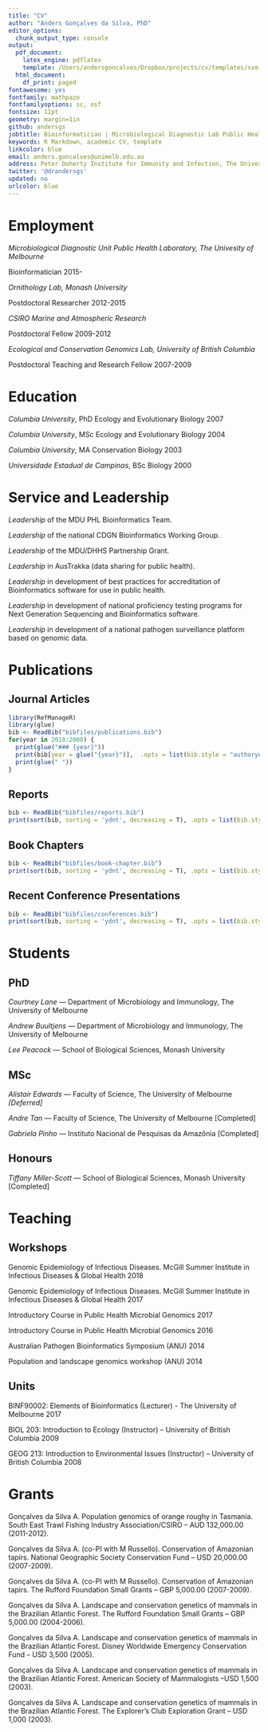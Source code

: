 ```yaml
---
title: "CV"
author: "Anders Gonçalves da Silva, PhD"
editor_options:
  chunk_output_type: console
output:
  pdf_document:
    latex_engine: pdflatex
    template: /Users/andersgoncalves/Dropbox/projects/cv/templates/svm-latex-cv.tex
  html_document:
    df_print: paged
fontawesome: yes
fontfamily: mathpazo
fontfamilyoptions: sc, osf
fontsize: 11pt
geometry: margin=1in
github: andersgs
jobtitle: Bioinformatician | Microbiological Diagnostic Lab Public Health Laboratory
keywords: R Markdown, academic CV, template
linkcolor: blue
email: anders.goncalves@unimelb.edu.au
address: Peter Doherty Institute for Immunity and Infection, The University of Melbourne
twitter: '@drandersgs'
updated: no
urlcolor: blue
---
```


# Employment

*Microbiological Diagnostic Unit Public Health Laboratory, The Univesity of Melbourne*

Bioinformatician \hfill 2015-

*Ornithology Lab, Monash University*

Postdoctoral Researcher \hfill 2012-2015

*CSIRO Marine and Atmospheric Research*

Postdoctoral Fellow \hfill 2009-2012

*Ecological and Conservation Genomics Lab, University of British Columbia*

Postdoctoral Teaching and Research Fellow \hfill 2007-2009


# Education

*Columbia University*, PhD Ecology and Evolutionary Biology \hfill 2007

*Columbia University*, MSc Ecology and Evolutionary Biology \hfill 2004

*Columbia University*, MA Conservation Biology \hfill 2003

*Universidade Estadual de Campinas*, BSc Biology \hfill 2000


# Service and Leadership

*Leadership* of the MDU PHL Bioinformatics Team.

*Leadership* of the national CDGN Bioinformatics Working Group.

*Leadership* of the MDU/DHHS Partnership Grant.

*Leadership* in AusTrakka (data sharing for public health).

*Leadership* in development of best practices for accreditation of Bioinformatics software for use in public health.

*Leadership* in development of national proficiency testing programs for Next Generation Sequencing and Bioinformatics software.

*Leadership* in development of a national pathogen surveillance platform based on genomic data.


# Publications

## Journal Articles

```r
library(RefManageR)
library(glue)
bib <- ReadBib("bibfiles/publications.bib")
for(year in 2018:2008) {
  print(glue("### {year}"))
  print(bib[year = glue("{year}")],  .opts = list(bib.style = "authoryear"))
  print(glue(" "))
}
```

## Reports

```r
bib <- ReadBib("bibfiles/reports.bib")
print(sort(bib, sorting = 'ydnt', decreasing = T), .opts = list(bib.style = "authortitle"))
```

## Book Chapters

```r
bib <- ReadBib("bibfiles/book-chapter.bib")
print(sort(bib, sorting = 'ydnt', decreasing = T), .opts = list(bib.style = "authortitle"))
```

## Recent Conference Presentations
```r
bib <- ReadBib("bibfiles/conferences.bib")
print(sort(bib, sorting = 'ydnt', decreasing = T), .opts = list(bib.style = "authortitle"))
```

# Students

## PhD

*Courtney Lane* --- Department of Microbiology and Immunology, The University of Melbourne

*Andrew Buultjens* --- Department of Microbiology and Immunology, The University of Melbourne

*Lee Peacock* --- School of Biological Sciences, Monash University

## MSc

*Alistair Edwards* --- Faculty of Science, The University of Melbourne *[Deferred]*

*Andre Tan* --- Faculty of Science, The University of Melbourne [Completed]

*Gabriela Pinho* --- Instituto Nacional de Pesquisas da Amazônia [Completed]

## Honours

*Tiffany Miller-Scott* --- School of Biological Sciences, Monash University [Completed]

# Teaching

## Workshops

Genomic Epidemiology of Infectious Diseases. McGill Summer Institute in Infectious Diseases & Global Health \hfill 2018

Genomic Epidemiology of Infectious Diseases. McGill Summer Institute in Infectious Diseases & Global Health \hfill 2017 

Introductory Course in Public Health Microbial Genomics \hfill 2017

Introductory Course in Public Health Microbial Genomics \hfill 2016

Australian Pathogen Bioinformatics Symposium (ANU) \hfill 2014

Population and landscape genomics workshop (ANU) \hfill 2014

## Units

BINF90002: Elements of Bioinformatics (Lecturer) - The University of Melbourne \hfill 2017

BIOL 203: Introduction to Ecology (Instructor) – University of British Columbia \hfill 2009

GEOG 213: Introduction to Environmental Issues (Instructor) – University of British Columbia \hfill 2008


# Grants

Gonçalves da Silva A. Population genomics of orange roughy in Tasmania. South East Trawl Fishing Industry Association/CSIRO – AUD 132,000.00 (2011-2012).

Gonçalves da Silva A. (co-PI with M Russello). Conservation of Amazonian tapirs. National Geographic Society Conservation Fund – USD 20,000.00 (2007-2009).

Gonçalves da Silva A. (co-PI with M Russello). Conservation of Amazonian tapirs. The Rufford Foundation Small Grants – GBP 5,000.00 (2007-2009).

Gonçalves da Silva A. Landscape and conservation genetics of mammals in the Brazilian Atlantic Forest. The Rufford Foundation Small Grants – GBP 5,000.00 (2004-2006).

Gonçalves da Silva A. Landscape and conservation genetics of mammals in the Brazilian Atlantic Forest. Disney Worldwide Emergency Conservation Fund – USD 3,500 (2005).

Gonçalves da Silva A. Landscape and conservation genetics of mammals in the Brazilian Atlantic Forest. American Society of Mammalogists –USD 1,500 (2003).

Gonçalves da Silva A. Landscape and conservation genetics of mammals in the Brazilian Atlantic Forest. The Explorer's Club Exploration Grant – USD 1,000 (2003).

<!-- # References -->

<!-- Available upon request, though likely would include Karl Pearson and Ronald A. Fisher. Please send corrections, feedback, or details of missed publications (of which there are probably a few) to svmille@clemson.edu. -->